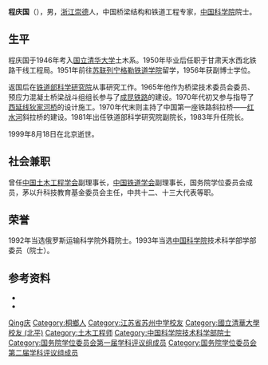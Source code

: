 '''程庆国'''（{{bd|1927年|10月11日|1999年|8月18日|catIdx=Cheng程}}），男，[[浙江|浙江]][[崇德|崇德]]人，中国桥梁结构和铁道工程专家，[[中国科学院|中国科学院]]院士。

== 生平 ==
程庆国于1946年考入[[国立清华大学|国立清华大学]]土木系。1950年毕业后任职于甘肃天水西北铁路干线工程局。1951年前往[[苏联|苏联]][[列宁格勒铁道学院|列宁格勒铁道学院]]留学，1956年获副博士学位。

返国后在[[铁道部科学研究院|铁道部科学研究院]]从事研究工作。1965年他作为桥梁技术委员会委员、预应力混凝土桥梁战斗组组长参与了[[成昆铁路|成昆铁路]]的建设。1970年代初又参与指导了[[西延线狄家河桥|西延线狄家河桥]]的设计施工。1970年代末则主持了中国第一座铁路斜拉桥——[[红水河|红水河]]斜拉桥的建设。1981年出任铁道部科学研究院副院长，1983年升任院长。

1999年8月18日在北京逝世。

== 社会兼职 ==
曾任[[中国土木工程学会|中国土木工程学会]]副理事长，[[中国铁道学会|中国铁道学会]]副理事长，国务院学位委员会成员，茅以升科技教育基金委员会主任，中共十二、十三大代表等职。

== 荣誉 ==
1992年当选俄罗斯运输科学院外籍院士。1993年当选[[中国科学院|中国科学院]]技术科学部学部委员（院士）。

== 参考资料 ==
{{reflist}}
{{ReflistH}}
* {{cite book|title=《中国科学技术专家传略·工程技术编 铁道卷 一》|publisher=中国铁道出版社|year=2003}}
* {{cite web|url=http://sourcedb.cas.cn/sourcedb_ad_cas/zw2/ysxx/ygysmd/200906/t20090624_1810212.html|title=程庆国|publisher=中国科学院|deadurl=yes|archiveurl=https://web.archive.org/web/20101028174458/http://sourcedb.cas.cn/sourcedb_ad_cas/zw2/ysxx/ygysmd/200906/t20090624_1810212.html|archivedate=2010-10-28}}
{{ReflistF}}

{{中国科学院技术科学部院士}}
{{国务院学位委员会第一届学科评议组/工学}}
{{国务院学位委员会第二届学科评议组/工学}}

{{Authority control}}

{{DEFAULTSORT:Cheng程}}
[[Category:程姓|Qing庆]]
[[Category:桐鄉人|Category:桐鄉人]]
[[Category:江苏省苏州中学校友|Category:江苏省苏州中学校友]]
[[Category:國立清華大學校友_(北平)|Category:國立清華大學校友 (北平)]]
[[Category:土木工程师|Category:土木工程师]]
[[Category:中国科学院技术科学部院士|Category:中国科学院技术科学部院士]]
[[Category:国务院学位委员会第一届学科评议组成员|Category:国务院学位委员会第一届学科评议组成员]]
[[Category:国务院学位委员会第二届学科评议组成员|Category:国务院学位委员会第二届学科评议组成员]]